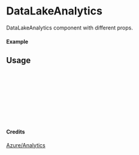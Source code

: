 
<Meta of={DataLakeAnalytics} title="Azure/Analytics/DataLakeAnalytics" />

# DataLakeAnalytics

DataLakeAnalytics component with different props.

#### Example

<Canvas of={DataLakeAnalytics.Primary} />

## Usage

```ts
import { DataLakeAnalytics } from "yadl-ui";

const Example = () => {
  return (
      <DataLakeAnalytics />
  );
};

export default Example;
```

#### Credits
[Azure/Analytics](https://learn.microsoft.com/en-us/azure/architecture/icons/)
